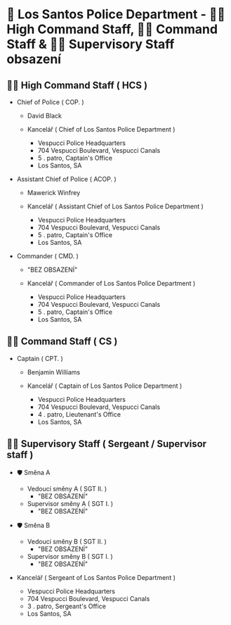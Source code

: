 
# 🏢 Los Santos Police Department - 👮‍♂️ High Command Staff, 👮‍♂️ Command Staff & 👮‍♂️ Supervisory Staff obsazení

## 👮‍♂️ High Command Staff ( HCS )

- Chief of Police ( COP. )
  - David Black
 
  - Kancelář ( Chief of Los Santos Police Department )
    - Vespucci Police Headquarters
    - 704 Vespucci Boulevard, Vespucci Canals
    - 5 . patro, Captain's Office
    - Los Santos, SA
    

- Assistant Chief of Police ( ACOP. )
   - Mawerick Winfrey

  - Kancelář ( Assistant Chief of Los Santos Police Department )
    - Vespucci Police Headquarters
    - 704 Vespucci Boulevard, Vespucci Canals
    - 5 . patro, Captain's Office
    - Los Santos, SA
   

- Commander ( CMD. )
  - "BEZ OBSAZENÍ"
 
  - Kancelář ( Commander of Los Santos Police Department )
    - Vespucci Police Headquarters
    - 704 Vespucci Boulevard, Vespucci Canals
    - 5 . patro, Captain's Office
    - Los Santos, SA
   

## 👮‍♂️ Command Staff ( CS )

- Captain ( CPT. )
  - Benjamin Williams
   
  - Kancelář ( Captain of Los Santos Police Department )
    - Vespucci Police Headquarters
    - 704 Vespucci Boulevard, Vespucci Canals
    - 4 . patro, Lieutenant's Office
    - Los Santos, SA


## 👮‍♂️ Supervisory Staff ( Sergeant / Supervisor staff )

- 🛡️ Směna A
  - Vedoucí směny A ( SGT II. )
    - "BEZ OBSAZENÍ"
  - Supervisor směny A ( SGT I. )
    - "BEZ OBSAZENÍ"
     
- 🛡️ Směna B
  - Vedoucí směny B ( SGT II. )
    - "BEZ OBSAZENÍ"
  - Supervisor směny B ( SGT I. )
    - "BEZ OBSAZENÍ"
     

- Kancelář ( Sergeant of Los Santos Police Department )
  - Vespucci Police Headquarters
  - 704 Vespucci Boulevard, Vespucci Canals
  - 3 . patro, Sergeant's Office
  - Los Santos, SA
